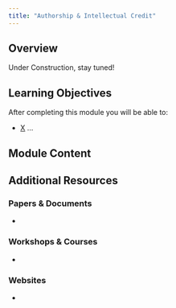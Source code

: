 ```yaml
---
title: "Authorship & Intellectual Credit"
---
```


## Overview

Under Construction, stay tuned!

## Learning Objectives

After completing this module you will be able to: 

- <u>X</u> ...

## Module Content



## Additional Resources

### Papers & Documents

- 

### Workshops & Courses

- 

### Websites

- 
